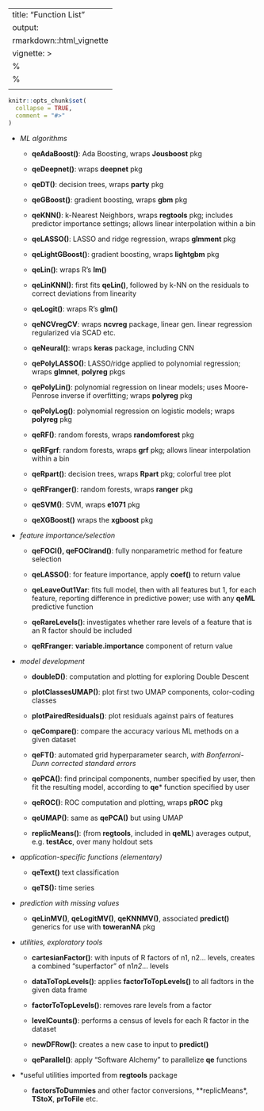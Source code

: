 

---
title: "Function List"
output:
   rmarkdown::html_vignette
vignette: >
  %\VignetteIndexEntry{Function List}
  %\VignetteEngine{knitr::rmarkdown}
  \usepackage[utf8]{inputenc}
---

```r
knitr::opts_chunk$set(
  collapse = TRUE,
  comment = "#>"
)
```


* *ML algorithms*

    * **qeAdaBoost()**: Ada Boosting, wraps **Jousboost** pkg

    * **qeDeepnet()**: wraps **deepnet** pkg

    * **qeDT()**: decision trees, wraps **party** pkg

    * **qeGBoost()**: gradient boosting, wraps **gbm** pkg

    * **qeKNN()**: k-Nearest Neighbors, wraps **regtools** pkg; includes
      predictor importance settings; allows linear interpolation within
      a bin

    * **qeLASSO()**: LASSO and ridge regression, wraps **glmment** pkg

    * **qeLightGBoost()**: gradient boosting, wraps **lightgbm** pkg

    * **qeLin()**: wraps R's **lm()**

    * **qeLinKNN()**: first fits **qeLin()**, followed by k-NN on the
      residuals to correct deviations from linearity

    * **qeLogit()**: wraps R's **glm()**

    * **qeNCVregCV**: wraps **ncvreg** package, linear
      gen. linear regression regularized via SCAD etc.

    * **qeNeural()**: wraps **keras** package, including CNN

    * **qePolyLASSO()**: LASSO/ridge applied to polynomial regression;
      wraps **glmnet**, **polyreg** pkgs

    * **qePolyLin()**: polynomial regression on linear models;
      uses Moore-Penrose inverse if overfitting; wraps **polyreg** pkg

    * **qePolyLog()**: polynomial regression on logistic models;
      wraps **polyreg** pkg

    * **qeRF()**: random forests, wraps **randomforest** pkg

    * **qeRFgrf**: random forests, wraps **grf** pkg; allows linear
      interpolation within a bin

    * **qeRpart()**: decision trees, wraps **Rpart** pkg; colorful tree plot

    * **qeRFranger()**: random forests, wraps **ranger** pkg

    * **qeSVM()**: SVM, wraps **e1071** pkg

    * **qeXGBoost()** wraps the **xgboost** pkg

* *feature importance/selection* 

    * **qeFOCI(), qeFOCIrand()**: fully nonparametric method for feature
      selection

    * **qeLASSO()**:  for feature importance, apply **coef()** to return value

    * **qeLeaveOut1Var**:  fits full model, then with all features but
      1, for each feature, reporting difference in predictive power; use
      with any **qeML** predictive function

    * **qeRareLevels()**:  investigates whether rare levels of a feature
      that is an R factor should be included

    * **qeRFranger**:  **variable.importance** component of return value

* *model development*

    * **doubleD()**: computation and plotting for exploring Double Descent

    * **plotClassesUMAP()**: plot first two UMAP components,
      color-coding classes

    * **plotPairedResiduals()**: plot residuals against pairs of
      features

    * **qeCompare()**:  compare the accuracy various ML methods on a 
      given dataset

    * **qeFT()**:  automated grid hyperparameter search, *with
      Bonferroni-Dunn corrected standard errors*

    * **qePCA()**:  find principal components, number specified by user,
      then fit the resulting model, according to **qe*** function
      specified by user

    * **qeROC()**:  ROC computation and plotting, wraps **pROC** pkg

    * **qeUMAP()**:  same as **qePCA()** but using UMAP

    * **replicMeans()**: (from **regtools**, included in **qeML**)
      averages output, e.g. **testAcc**, over many holdout sets

* *application-specific functions (elementary)*
    
    * **qeText()**  text classification

    * **qeTS():**  time series
    
* *prediction with missing values*

    * **qeLinMV()**, **qeLogitMV()**, **qeKNNMV()**, 
      associated **predict()** generics for use with **toweranNA** pkg

* *utilities, exploratory tools*

    * **cartesianFactor()**:  with inputs of R factors of n1, n2...
      levels, creates a combined "superfactor" of n1*n2*... levels

    * **dataToTopLevels()**:  applies **factorToTopLevels()** to all
      fadtors in the given data frame

    * **factorToTopLevels()**:  removes rare levels from a factor

    * **levelCounts()**:  performs a census of levels for each R factor in
      the dataset

    * **newDFRow()**:  creates a new case to input to **predict()**

    * **qeParallel()**:  apply "Software Alchemy" to parallelize
      **qe** functions

* *useful utilities imported from **regtools** package

    * **factorsToDummies** and other factor conversions, **replicMeans*,
      **TStoX**, **prToFile** etc.
